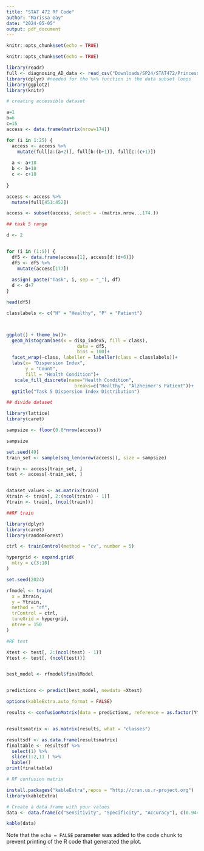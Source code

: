 ```yaml
---
title: "STAT 472 RF Code"
author: "Marissa Gay"
date: "2024-05-05"
output: pdf_document
---
```


```r
knitr::opts_chunk$set(echo = TRUE)

knitr::opts_chunk$set(echo = TRUE)

library(readr)
full <- diagnosing_AD_data <- read_csv("Downloads/SP24/STAT472/Princess_Peach/diagnosing_AD_data.csv")
library(dplyr) #needed for the %>% function in the data subset loops
library(ggplot2)
library(knitr)


```



```r

# creating accessible dataset 

a=1
b=6
c=15
access <- data.frame(matrix(nrow=174))

for (i in 1:25) {
  access <- access %>%
    mutate(full[a:(a+2)], full[b:(b+1)], full[c:(c+1)])
  
  a <- a+18
  b <- b+18
  c <- c+18
  
}

access <- access %>%
  mutate(full[451:452])

access <- subset(access, select = -(matrix.nrow...174.))
```


```r
## task 5 range

d <- 2


for (i in (1:5)) {
  df5 <- data.frame(access[1], access[d:(d+6)])
  df5 <- df5 %>%
    mutate(access[177])
  
  assign( paste("Task", i, sep = "_"), df)
  d <- d+7
}

head(df5)

classlabels <- c("H" = "Healthy", "P" = "Patient")



ggplot() + theme_bw()+
  geom_histogram(aes(x = disp_index5, fill = class),
                          data = df5, 
                          bins = 100)+
  facet_wrap(~class, labeller = labeller(class = classlabels))+
  labs(x= "Dispersion Index",
       y = "Count",
       fill = "Health Condition")+
   scale_fill_discrete(name="Health Condition",
                         breaks=c("Healthy", "Alzheimer's Patient"))+
  ggtitle("Task 5 Dispersion Index Distribution")


```


```r

## divide dataset

library(lattice)
library(caret)

sampsize <- floor(0.8*nrow(access))

sampsize

set.seed(49)
train_set <- sample(seq_len(nrow(access)), size = sampsize)

train <- access[train_set, ]
test <- access[-train_set, ]


dataset_values <- as.matrix(train)
Xtrain <- train[, 2:(ncol(train) - 1)]
Ytrain <- train[, (ncol(train))]

```


```r

##RF train

library(dplyr)
library(caret)
library(randomForest)

ctrl <- trainControl(method = "cv", number = 5)

hypergrid <- expand.grid(
  mtry = c(3:10)
)

set.seed(2024)

rfmodel <- train(
  x = Xtrain,
  y = Ytrain,
  method = "rf",
  trControl = ctrl, 
  tuneGrid = hypergrid,
  ntree = 150
)

#RF test

Xtest <- test[, 2:(ncol(test) - 1)]
Ytest <- test[, (ncol(test))]


best_model <- rfmodel$finalModel


predictions <- predict(best_model, newdata =Xtest)

options(kableExtra.auto_format = FALSE)

results <- confusionMatrix(data = predictions, reference = as.factor(Ytest), positive = "P")


resultsmatrix <- as.matrix(results, what = "classes")

resultsdf <- as.data.frame(resultsmatrix)
finaltable <- resultsdf %>% 
  select(1) %>%
  slice(1:2,11 ) %>%
  kable()
print(finaltable)

# RF confusion matrix

install.packages("kableExtra",repos = "http://cran.us.r-project.org")
library(kableExtra)

# Create a data frame with your values
data <- data.frame(c("Sensitivity", "Specificity", "Accuracy"), c(0.9444, 0.8824, 0.9143))

kable(data)

```



Note that the `echo = FALSE` parameter was added to the code chunk to prevent printing of the R code that generated the plot.
